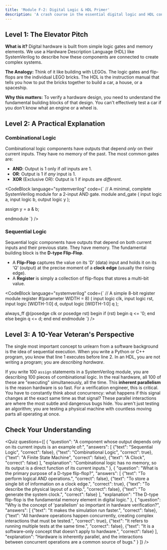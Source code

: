 ```yaml
---
title: 'Module F-2: Digital Logic & HDL Primer'
description: 'A crash course in the essential digital logic and HDL concepts for verification.'
---
```



## Level 1: The Elevator Pitch

**What is it?** Digital hardware is built from simple logic gates and memory elements. We use a Hardware Description Language (HDL) like SystemVerilog to describe how these components are connected to create complex systems.

**The Analogy:** Think of it like building with LEGOs. The logic gates and flip-flops are the individual LEGO bricks. The HDL is the instruction manual that tells you how to put the bricks together to build a car, a house, or a spaceship.

**Why this matters:** To verify a hardware design, you need to understand the fundamental building blocks of that design. You can't effectively test a car if you don't know what an engine or a wheel is.

## Level 2: A Practical Explanation

### Combinational Logic

Combinational logic components have outputs that depend *only* on their current inputs. They have no memory of the past. The most common gates are:
- **AND**: Output is 1 only if *all* inputs are 1.
- **OR**: Output is 1 if *any* input is 1.
- **XOR** (Exclusive OR): Output is 1 if inputs are *different*.

<CodeBlock language="systemverilog" code={`
// A minimal, complete SystemVerilog module for a 2-input AND gate.
module and_gate (
  input  logic a,
  input  logic b,
  output logic y
);

  assign y = a & b;

endmodule
`} />

### Sequential Logic

Sequential logic components have outputs that depend on both current inputs and their previous state. They have memory. The fundamental building block is the **D-type Flip-Flop**.
- A **Flip-Flop** captures the value on its 'D' (data) input and holds it on its 'Q' (output) at the precise moment of a **clock edge** (usually the rising edge).
- A **Register** is simply a collection of flip-flops that stores a multi-bit value.

<CodeBlock language="systemverilog" code={`
// A simple 8-bit register
module register #(parameter WIDTH = 8) (
  input  logic clk,
  input  logic rst,
  input  logic [WIDTH-1:0] d,
  output logic [WIDTH-1:0] q
);

  always_ff @(posedge clk or posedge rst) begin
    if (rst) begin
      q <= '0;
    end else begin
      q <= d;
    end
  end
endmodule
`} />

## Level 3: A 10-Year Veteran's Perspective

The single most important concept to unlearn from a software background is the idea of sequential execution. When you write a Python or C++ program, you know that line 1 executes before line 2. In an HDL, you are not writing a program; you are *describing hardware*.

If you write 100 `assign` statements in a SystemVerilog module, you are describing 100 pieces of combinational logic. In the real hardware, all 100 of these are "executing" simultaneously, all the time. This **inherent parallelism** is the reason hardware is so fast. For a verification engineer, this is critical. You have to constantly think about concurrency: what happens if this signal changes at the exact same time as that signal? These parallel interactions are where the most subtle and dangerous bugs hide. You aren't just testing an algorithm; you are testing a physical machine with countless moving parts all operating at once.

## Check Your Understanding

<Quiz questions={[
    {
      "question": "A component whose output depends only on its current inputs is an example of:",
      "answers": [
        {"text": "Sequential Logic", "correct": false},
        {"text": "Combinational Logic", "correct": true},
        {"text": "A Finite State Machine", "correct": false},
        {"text": "A Clock", "correct": false}
      ],
      "explanation": "Combinational logic has no memory, so its output is a direct function of its current inputs."
    },
    {
      "question": "What is the primary purpose of a D-type flip-flop?",
      "answers": [
        {"text": "To perform logical AND operations.", "correct": false},
        {"text": "To store a single bit of information on a clock edge.", "correct": true},
        {"text": "To describe the physical layout of a chip.", "correct": false},
        {"text": "To generate the system clock.", "correct": false}
      ],
      "explanation": "The D-type flip-flop is the fundamental memory element in digital logic."
    },
    {
      "question": "Why is the concept of 'parallelism' so important in hardware verification?",
      "answers": [
        {"text": "It makes the simulation run faster.", "correct": false},
        {"text": "All hardware operations happen concurrently, creating complex interactions that must be tested.", "correct": true},
        {"text": "It refers to running multiple tests at the same time.", "correct": false},
        {"text": "It is a software-only concept that doesn't apply to hardware.", "correct": false}
      ],
      "explanation": "Hardware is inherently parallel, and the interactions between concurrent operations are a common source of bugs."
    }
  ]} />

